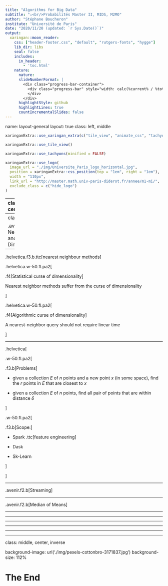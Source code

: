 ```yaml
---
title: "Algorithms for Big Data"
subtitle: "⚔<br/>Probabilités Master II, MIDS, M2MO"
author: "Stéphane Boucheron"
institute: "Université de Paris"
date: "2020/11/20 (updated: `r Sys.Date()`)"
output:
  xaringan::moon_reader:
    css: ["header-footer.css", "default", "rutgers-fonts", "hygge"]
    lib_dir: libs
    seal: false
    includes:
      in_header:
        - 'toc.html'
    nature:
      nature:
      slideNumberFormat: |
        <div class="progress-bar-container">
          <div class="progress-bar" style="width: calc(%current% / %total% * 100%);">
          </div>
        </div>
      highlightStyle: github
      highlightLines: true
      countIncrementalSlides: false
---
```

name: layout-general
layout: true
class: left, middle

<style>
.remark-slide-number {
  position: inherit;
}

.remark-slide-number .progress-bar-container {
  position: absolute;
  bottom: 0;
  height: 4px;
  display: block;
  left: 0;
  right: 0;
}

.remark-slide-number .progress-bar {
  height: 100%;
  background-color: red;
}
</style>


```r
xaringanExtra::use_xaringan_extra(c("tile_view", "animate_css", "tachyons", "logo"))
```


```r
xaringanExtra::use_tile_view()
```

```r
xaringanExtra::use_tachyons(minified = FALSE)
```

```r
xaringanExtra::use_logo(
  image_url = "./img/Universite_Paris_logo_horizontal.jpg",
  position = xaringanExtra::css_position(top = "1em", right = "1em"),
  width = "110px",
  link_url = "http://master.math.univ-paris-diderot.fr/annee/m1-mi/",
  exclude_class = c("hide_logo")
)
```

---
class: middle, center, inverse

.avenir[

.f1.b[Algorithms for Big Data]

.f2[ `r Sys.Date()`]

.f3.b.moon-gray[Master II MIDS M2MO]

]

---
class: middle



.avenir.f3.b[Nearest Neighbour Methods and High Dimension]


---

.helvetica.f3.b.ttc[nearest neighbour methods]



.helvetica.w-50.fl.pa2[
 
.f4[Statistical curse of dimensionality]
  
Nearest neighbor methods suffer from the curse of dimensionality  
  
]

.helvetica.w-50.fl.pa2[

.f4[Algorithmic curse of dimensionality]

A nearest-neighbor query should not require linear time

]


---


.helvetica[

.w-50.fl.pa2[

.f3.b[Problems]

- given a collection $E$ of $n$ points and a new point $x$ (in some space), find the $r$ points in $E$ that are closest to $x$

- given a collection $E$ of $n$ points, find all pair of points 
that are within distance $\delta$

]

.w-50.fl.pa2[

.f3.b[Scope:]

- Spark .ttc[feature engineering]

- Dask

- Sk-Learn 

]

]



---

.avenir.f2.b[Streaming]

---

.avenir.f2.b[Median of Means]

---


---



---


---


---

---

class: middle, center, inverse

background-image: url('./img/pexels-cottonbro-3171837.jpg')
background-size: 112%


# The End
